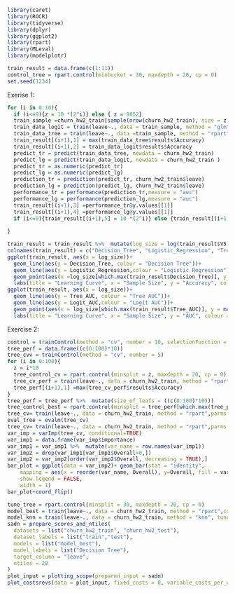 ```{r}
library(caret)
library(ROCR)
library(tidyverse)
library(dplyr)
library(ggplot2)
library(rpart)
library(MLeval)
library(modelplotr)
```


```{r}
train_result = data.frame(c(1:11))
control_tree = rpart.control(minbucket = 30, maxdepth = 20, cp = 0)
set.seed(1234)
```
Exerise 1:

```{r}
for (i in 0:10){
  if (i<=9){z = 10 *(2^i)} else { z = 9852}
  train_sample =churn_hw2_train[sample(nrow(churn_hw2_train), size = z),]
  train_data_logit = train(leave~., data = train_sample, method = "glm", family = binomial(link = "logit"))
  train_data_tree = train(leave~., data =train_sample, method = "rpart",parms = list(split ="information"), control = control_tree)
  train_result[(i+1),1] = max(train_data_tree$results$Accuracy)
  train_result[(i+1),2] = train_data_logit$results$Accuracy
  predict_tr = predict(train_data_tree, newdata = churn_hw2_train)
  predict_lg = predict(train_data_logit, newdata = churn_hw2_train )
  predict_tr = as.numeric(predict_tr)
  predict_lg = as.numeric(predict_lg)
  prediction_tr = prediction(predict_tr, churn_hw2_train$leave)
  prediction_lg = prediction(predict_lg, churn_hw2_train$leave)
  performance_tr = performance(prediction_tr,measure = "auc")
  performance_lg = performance(prediction_lg,measure = "auc")
  train_result[(i+1),3] =performance_tr@y.values[[1]]
  train_result[(i+1),4] =performance_lg@y.values[[1]]
  if (i<=9){train_result[(i+1),5] = 10 *(2^i)} else {train_result[(i+1),5] = 9852}
  
}
```

```{r}

train_result = train_result %>%  mutate(log_size = log(train_result$V5))
colnames(train_result) = c("Decision_Tree", "Logistic_Regression", "Tree_AUC", "Logit_AUC","Sample_Size","log_size")
ggplot(train_result, aes(x = log_size))+
  geom_line(aes(y = Decision_Tree, colour = "Decision Tree"))+
  geom_line(aes(y = Logistic_Regression,colour = "Logistic Regression"))+
  geom_point(aes(x =log_size[which.max(train_result$Decision_Tree)], y = max(train_result[,1:2]), colour = "Maximum (0.7674394)"))+
  labs(title = "Learning Curve", x = "Sample Size", y = "Accuracy", colour = "Model used")
ggplot(train_result, aes(x = log_size))+
  geom_line(aes(y = Tree_AUC, colour = "Tree AUC"))+
  geom_line(aes(y = Logit_AUC,colour = "Logit AUC"))+
  geom_point(aes(x = log_size[which.max(train_result$Tree_AUC)], y = max(train_result[,3:4]), colour = "Maximum (0.6616665)"))+
  labs(title = "Learning Curve", x = "Sample Size", y = "AUC", colour = "Model used")

```

Exercise 2:
```{r}
control = trainControl(method = "cv", number = 10, selectionFunction = "oneSE", savePredictions = TRUE, classProbs = T, summaryFunction = twoClassSummary)
tree_perf = data.frame((c(0:100)*10))
tree_cvv = trainControl(method = "cv", number = 5)
for (i in 0:100){
  z = i*10
  tree_control_cv = rpart.control(minsplit = z, maxdepth = 20, cp = 0)
  tree_cv_perf = train(leave~., data = churn_hw2_train, method = "rpart", trControl =tree_cvv , control = tree_control_cv)
  tree_perf[(i+1),1] =max(tree_cv_perf$results$Accuracy)
}
tree_perf = tree_perf %>%  mutate(size_of_leafs = ((c(0:100)*10)))
tree_control_best = rpart.control(minsplit = tree_perf[which.max(tree_perf$X.c.0.100....10.),2], maxdepth = 20, cp =0)
tree_cv= train(leave~., data = churn_hw2_train, method = "rpart",parms = list(split ="information"), control = tree_control_best, trControl = control)
eval_tree = evalm(tree_cv)
tree_cv= train(leave~., data = churn_hw2_train, method = "rpart",parms = list(split ="information"), control = control_tree, trControl = control)
var_imp = varImp(tree_cv, conditional=TRUE)
var_imp1 = data.frame(var_imp$importance)
var_imp1 = var_imp1 %>%  mutate(var_name = row.names(var_imp1))
var_imp2 = drop(var_imp1[var_imp1$Overall>0,])
var_imp2 = var_imp2[order(var_imp2$Overall, decreasing = TRUE),]
bar_plot = ggplot(data = var_imp2)+ geom_bar(stat = "identity",
    mapping = aes(x = reorder(var_name, Overall), y=Overall, fill = var_name), 
    show.legend = FALSE,
    width = 1)
bar_plot+coord_flip()

```






```{r}
tune_tree = rpart.control(minsplit = 30, maxdepth = 20, cp = 0)
model_best = train(leave~., data = churn_hw2_train, method = "rpart",control = tune_tree, parms = list(split = "information"))
model_knn = train(leave~., data = churn_hw2_train, method = "knn", tuneGrid = knn_grid)
sadn = prepare_scores_and_ntiles(
  datasets = list("churn_hw2_train", "churn_hw2_test"),
  dataset_labels = list("train","test"),
  models = list("model_best"),
  model_labels = list("Decision Tree"),
  target_column = "leave",
  ntiles = 20
)
plot_input = plotting_scope(prepared_input = sadn)
plot_costsrevs(data = plot_input, fixed_costs = 0, variable_costs_per_unit = 30,profit_per_unit = 68)

```

